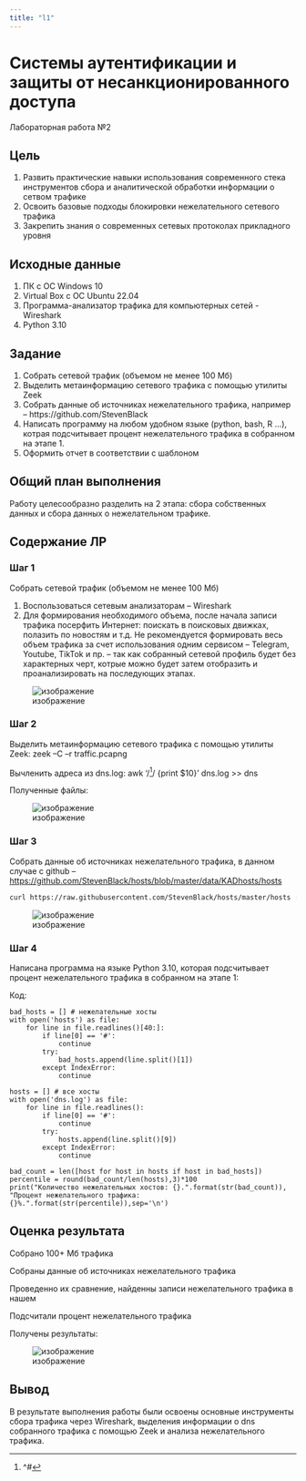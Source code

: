 ---
title: "l1"
---

# Системы аутентификации и защиты от несанкционированного доступа

Лабораторная работа №2

## Цель

1. Развить практические навыки использования современного стека инструментов сбора и аналитической обработки информации о сетвом трафике
2. Освоить базовые подходы блокировки нежелательного сетевого трафика
3. Закрепить знания о современных сетевых протоколах прикладного уровня

## ️Исходные данные

1. ПК с ОС Windows 10
2. Virtual Box с ОС Ubuntu 22.04
3. Программа-анализатор трафика для компьютерных сетей - Wireshark
4. Python 3.10

## ️Задание

1. Собрать сетевой трафик (объемом не менее 100 Мб)
2. Выделить метаинформацию сетевого трафика с помощью утилиты Zeek
3. Собрать данные об источниках нежелательного трафика, например – https://github.com/StevenBlack
4. Написать программу на любом удобном языке (python, bash, R …), котрая подсчитывает процент нежелательного трафика в собранном на этапе 1.
5. Оформить отчет в соответствии с шаблоном

## ️Общий план выполнения

Работу целесообразно разделить на 2 этапа: сбора собственных данных и сбора данных о нежелательном
трафике.

## Содержание ЛР

### Шаг 1

Собрать сетевой трафик (объемом не менее 100 Мб)

1. Воспользоваться сетевым анализаторам – Wireshark
2. Для формирования необходимого объема, после начала записи трафика посерфить Интернет: поискать в поисковых движках, полазить по новостям и т.д. Не рекомендуется формировать весь объем трафика за счет использования одним сервисом – Telegram, Youtube, TikTok и пр. – так как собранный
сетевой профиль будет без характерных черт, котрые можно будет затем отобразить и проанализировать на последующих этапах.

![изображение](https://github.com/Scythe888/SAZND/assets/134215335/dc7a3d15-c888-423a-a6ff-0e5c62d2e70e)


### Шаг 2

Выделить метаинформацию сетевого трафика с помощью утилиты Zeek:
zeek –C –r traffic.pcapng

Вычленить адреса из dns.log:
awk '/^[^#]/ {print $10}' dns.log >> dns

Полученные файлы:

![изображение](https://github.com/Scythe888/SAZND/assets/134215335/de6b83ef-e652-4cc5-a158-c7af2e427287)


### Шаг 3

Собрать данные об источниках нежелательного трафика, в данном случае с github – [https://github.com/StevenBlack/hosts/blob/master/data/KADhosts/hosts](https://github.com/StevenBlack/hosts/tree/master/data)

``` bash
curl https://raw.githubusercontent.com/StevenBlack/hosts/master/hosts -o /home/vlad/hosts
```
![изображение](https://github.com/Scythe888/SAZND/assets/134215335/58b894cf-a504-4a90-a7b5-f28bcdfc7863)

### Шаг 4

Написана программа на языке Python 3.10, которая подсчитывает процент
нежелательного трафика в собранном на этапе 1:

Код:
```
bad_hosts = [] # нежелательные хосты
with open('hosts') as file:
    for line in file.readlines()[40:]:
        if line[0] == '#':
            continue
        try:
            bad_hosts.append(line.split()[1])
        except IndexError:
            continue
        
hosts = [] # все хосты
with open('dns.log') as file:
    for line in file.readlines():
        if line[0] == '#':
            continue
        try:
            hosts.append(line.split()[9])
        except IndexError:
            continue

bad_count = len([host for host in hosts if host in bad_hosts])
percentile = round(bad_count/len(hosts),3)*100
print("Количество нежелательных хостов: {}.".format(str(bad_count)),
"Процент нежелательного трафика: {}%.".format(str(percentile)),sep='\n')
```
## ️Оценка результата

Собрано 100+ Мб трафика

Собраны данные об источниках нежелательного трафика

Проведенно их сравнение, найденны записи нежелательного трафика в нашем 

Подсчитали процент нежелательного трафика

Получены результаты:

![изображение](https://github.com/Scythe888/SAZND/assets/134215335/1f3b53e3-bfd8-46dd-8305-25d92a7e4a6c)

## ️Вывод 

В результате выполнения работы были освоены основные инструменты сбора трафика через Wireshark, выделения информации о dns собранного трафика с помощью Zeek и анализа нежелательного трафика.

